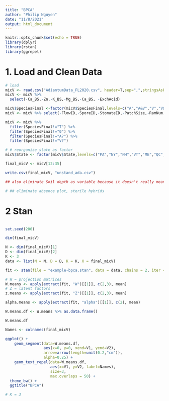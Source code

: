 ```yaml
---
title: "BPCA"
author: "Philip Nguyen"
date: "11/8/2021"
output: html_document
---
```


```r
knitr::opts_chunk$set(echo = TRUE)
library(dplyr)
library(rstan)
library(ggrepel)
```

# 1. Load and Clean Data

```r
# load
micV <- read.csv("AdiantumData_FL2020.csv", header=T,sep=",",stringsAsFactors = F)
micV <- micV %>%
  select(-Ca_BS,-Zn,-K_BS,-Mg_BS,-Ca_BS, -ExchAcid)

micV$SpeciesFinal <-factor(micV$SpeciesFinal,levels=c("A","A&V","V","V&P","P"))
micV <- micV %>% select(-FlowID,-SporeID,-StomateID,-PatchSize,-RamNum,-RamDens, -MicSlope,-MicAspect,-AdjMicAspect,-final_MicAspect,-MicHs,-MacAspect,-AdjMacAspect,-final_MacAspect,-MacHs,-HsPos,-DepSoil,-TexComp,-Ca.Mg)

micV <- micV %>% 
  filter(SpeciesFinal!="T") %>%
  filter(SpeciesFinal!="0") %>% 
  filter(SpeciesFinal!="A?") %>% 
  filter(SpeciesFinal!="V?")

# # reorganize state as factor
micV$State <- factor(micV$State,levels=c("PA","NY","NH","VT","ME","QC","QC_PNG"))

final_micV <- micV[12:35]

write.csv(final_micV, "unstand_ada.csv")

```


```r

## also eliminate Soil depth as variable because it doesn't really mean much in my data collection process. 

# ## eliminate absence plot, sterile hybrids


```

# 2 Stan

```r


```


```r
set.seed(200)

dim(final_micV)

N <- dim(final_micV)[1]
D <- dim(final_micV)[2]
K <- 3
data <- list(N = N, D = D, K = K, X = final_micV)

fit <- stan(file = "example-bpca.stan", data = data, chains = 2, iter = 500)

# W = projection matrices
W.means <- apply(extract(fit, "W")[[1]], c(2,3), mean)
# Z = latent factors
z.means <- apply(extract(fit, "Z")[[1]], c(2,3), mean)

alpha.means <- apply(extract(fit, "alpha")[[1]], c(2), mean)

W.means.df <- W.means %>% as.data.frame()

W.means.df

Names <- colnames(final_micV)

ggplot() +
    geom_segment(data=W.means.df, 
                 aes(x=0, y=0, xend=V1, yend=V2), 
                 arrow=arrow(length=unit(0.2,"cm")), 
                 alpha=0.25) +
    geom_text_repel(data=W.means.df, 
                    aes(x=V1, y=V2, label=Names), 
                    size=3, 
                    max.overlaps = 50) + 
  theme_bw() + 
  ggtitle("BPCA")

# K = 3

```